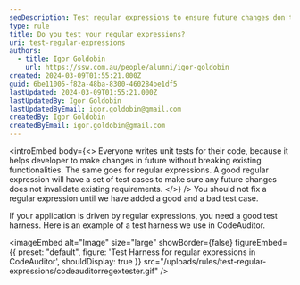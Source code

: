 ```yaml
---
seoDescription: Test regular expressions to ensure future changes don't break existing requirements.
type: rule
title: Do you test your regular expressions?
uri: test-regular-expressions
authors:
  - title: Igor Goldobin
    url: https://ssw.com.au/people/alumni/igor-goldobin
created: 2024-03-09T01:55:21.000Z
guid: 6be11005-f82a-48ba-8300-460284be1df5
lastUpdated: 2024-03-09T01:55:21.000Z
lastUpdatedBy: Igor Goldobin
lastUpdatedByEmail: igor.goldobin@gmail.com
createdBy: Igor Goldobin
createdByEmail: igor.goldobin@gmail.com
---
```


<introEmbed
  body={<>
Everyone writes unit tests for their code, because it helps developer to make changes in future without breaking existing functionalities. The same goes for regular expressions. A good regular expression will have a set of test cases to make sure any future changes does not invalidate existing requirements.
  </>}
/>
You should not fix a regular expression until we have added a good and a bad test case.

If your application is driven by regular expressions, you need a good test harness. Here is an example of a test harness we use in CodeAuditor.


<imageEmbed
  alt="Image"
  size="large"
  showBorder={false}
  figureEmbed={{
    preset: "default",
    figure: 'Test Harness for regular expressions in CodeAuditor',
    shouldDisplay: true
  }}
  src="/uploads/rules/test-regular-expressions/codeauditorregextester.gif"
/>
